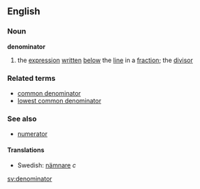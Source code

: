 ==English==
===Noun===
'''denominator'''
#the [[expression]] [[written]] [[below]] the [[line]] in a [[fraction]]; the [[divisor]]
===Related terms===
*[[common denominator]]
*[[lowest common denominator]]
===See also===
*[[numerator]]
====Translations====
*Swedish: [[nämnare]] ''c''
[[sv:denominator]]